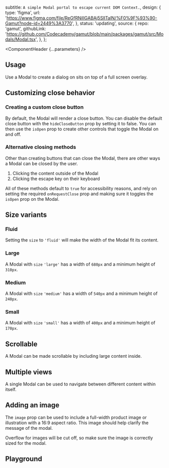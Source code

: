


  subtitle: `A simple Modal portal to escape current DOM Context.`,
  design: {
    type: 'figma',
    url: 'https://www.figma.com/file/ReGfRNillGABAj5SlITalN/%F0%9F%93%90-Gamut?node-id=2449%3A3770',
  },
  status: 'updating',
  source: {
    repo: 'gamut',
    githubLink:
      'https://github.com/Codecademy/gamut/blob/main/packages/gamut/src/Modals/Modal.tsx',
  },
};

<Meta of={ModalStories} />

<ComponentHeader {...parameters} />

## Usage

Use a Modal to create a dialog on sits on top of a full screen overlay.

## Customizing close behavior

### Creating a custom close button

By default, the Modal will render a close button.
You can disable the default close button with the `hideCloseButton` prop by setting it to false.
You can then use the `isOpen` prop to create other controls that toggle the Modal on and off.

<Canvas of={ModalStories.CustomClose} />

### Alternative closing methods

Other than creating buttons that can close the Modal, there are other ways a Modal can be closed by the user.

1. Clicking the content outside of the Modal
2. Clicking the escape key on their keyboard

All of these methods default to `true` for accessibility reasons, and rely on setting the required `onRequestClose` prop and making sure it toggles the `isOpen` prop on the Modal.

<Canvas of={ModalStories.ClickOutside} />

## Size variants

### Fluid

Setting the `size` to `'fluid'` will make the width of the Modal fit its content.
<Canvas of={ModalStories.Fluid} />

### Large
A Modal with `size` `'large'` has a width of `680px` and a minimum height of `310px`.
<Canvas of={ModalStories.Large} />

### Medium
A Modal with `size` `'medium'` has a width of `540px` and a minimum height of `240px`.
<Canvas of={ModalStories.Medium} />

### Small
A Modal with `size` `'small'` has a width of `400px` and a minimum height of `170px`.

<Canvas of={ModalStories.Small} />

## Scrollable
A Modal can be made scrollable by including large content inside.
<Canvas of={ModalStories.Scrollable} />


## Multiple views
A single Modal can be used to navigate between different content within itself.

<Canvas of={ModalStories.MultipleViews} />

## Adding an image

The `image` prop can be used to include a full-width product image or illustration with a 16:9 aspect ratio. This image should help clarify the message of the modal.

Overflow for images will be cut off, so make sure the image is correctly sized for the modal.

<Canvas of={ModalStories.WithImage} />


## Playground

<Canvas sourceState="shown" of={ModalStories.Default} />

<Controls />
